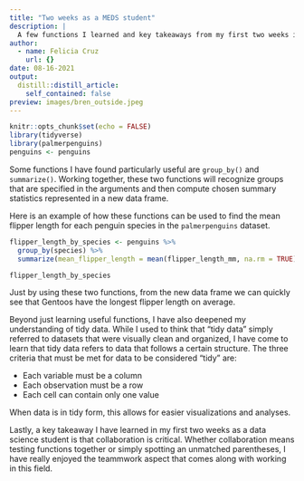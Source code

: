 ```yaml
---
title: "Two weeks as a MEDS student"
description: |
  A few functions I learned and key takeaways from my first two weeks in MEDS
author:
  - name: Felicia Cruz
    url: {}
date: 08-16-2021
output:
  distill::distill_article:
    self_contained: false
preview: images/bren_outside.jpeg
---
```



```r
knitr::opts_chunk$set(echo = FALSE)
library(tidyverse)
library(palmerpenguins)
penguins <- penguins
```

Some functions I have found particularly useful are `group_by()` and `summarize()`. Working together, these two functions will recognize groups that are specified in the arguments and then compute chosen summary statistics represented in a new data frame. 

Here is an example of how these functions can be used to find the mean flipper length for each penguin species in the `palmerpenguins` dataset. 

```r
flipper_length_by_species <- penguins %>%
  group_by(species) %>% 
  summarize(mean_flipper_length = mean(flipper_length_mm, na.rm = TRUE))

flipper_length_by_species
```
Just by using these two functions, from the new data frame we can quickly see that Gentoos have the longest flipper length on average. 

Beyond just learning useful functions, I have also deepened my understanding of tidy data. While I used to think that "tidy data" simply referred to datasets that were visually clean and organized, I have come to learn that tidy data refers to data that follows a certain structure. The three criteria that must be met for data to be considered "tidy" are: 

- Each variable must be a column
- Each observation must be a row
- Each cell can contain only one value

When data is in tidy form, this allows for easier visualizations and analyses. 

Lastly, a key takeaway I have learned in my first two weeks as a data science student is that collaboration is critical. Whether collaboration means testing functions together or simply spotting an unmatched parentheses, I have really enjoyed the teammwork aspect that comes along with working in this field.   


